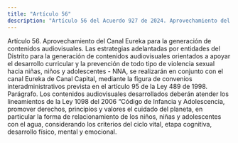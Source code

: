 ```yaml
---
title: "Artículo 56"
description: "Artículo 56 del Acuerdo 927 de 2024. Aprovechamiento del Canal Eureka para la generación de contenidos audiovisuales."
---
```


Artículo 56. Aprovechamiento del Canal Eureka para la generación de contenidos audiovisuales. Las estrategias adelantadas por entidades del Distrito para la generación de contenidos audiovisuales orientados a apoyar el desarrollo curricular y la prevención de todo tipo de violencia sexual hacia niñas, niños y adolescentes - NNA, se realizarán en conjunto con el canal Eureka de Canal Capital, mediante la figura de convenios interadministrativos prevista en el artículo 95 de la Ley 489 de 1998.
Parágrafo. Los contenidos audiovisuales desarrollados deberán atender los lineamientos de la Ley 1098 del 2006 “Código de Infancia y Adolescencia, promover derechos, principios y valores el cuidado del planeta, en particular la forma de relacionamiento de los niños, niñas y adolescentes con el agua, considerando los criterios del ciclo vital, etapa cognitiva, desarrollo físico, mental y emocional.